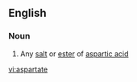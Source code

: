 ==English==

===Noun===
{{en-noun}}

#{{organic compound}} Any [[salt]] or [[ester]] of [[aspartic acid]]

[[vi:aspartate]]